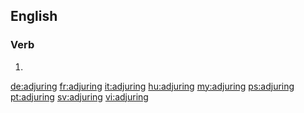 ==English==

===Verb===
{{head|en}}

# {{present participle of|adjure|lang=en}}

[[de:adjuring]]
[[fr:adjuring]]
[[it:adjuring]]
[[hu:adjuring]]
[[my:adjuring]]
[[ps:adjuring]]
[[pt:adjuring]]
[[sv:adjuring]]
[[vi:adjuring]]